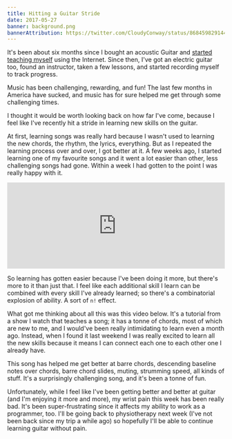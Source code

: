 ```yaml
---
title: Hitting a Guitar Stride
date: 2017-05-27
banner: background.png
bannerAttribution: https://twitter.com/CloudyConway/status/868459829144190976
---
```



It's been about six months since I bought an acoustic Guitar and [started teaching myself](/blog/learning-guitar/) using the Internet. Since then, I've got an electric guitar too, found an instructor, taken a few lessons, and started recording myself to track progress.

Music has been challenging, rewarding, and fun! The last few months in America have sucked, and music has for sure helped me get through some challenging times.

I thought it would be worth looking back on how far I've come, because I feel like I've recently hit a stride in learning new skills on the guitar.


At first, learning songs was really hard because I wasn't used to learning the new chords, the rhythm, the lyrics, everything. But as I repeated the learning process over and over, I got better at it. A few weeks ago, I started learning one of my favourite songs and it went a lot easier than other, less challenging songs had gone. Within a week I had gotten to the point I was really happy with it.

<iframe width="100%" height="200" scrolling="no" frameborder="no" src="https://w.soundcloud.com/player/?url=https%3A//api.soundcloud.com/tracks/323809759&amp;auto_play=false&amp;hide_related=false&amp;show_comments=true&amp;show_user=true&amp;show_reposts=false&amp;visual=true"></iframe>

So learning has gotten easier because I've been doing it more, but there's more to it than just that. I feel like each additional skill I learn can be combined with every skill I've already learned; so there's a combinatorial explosion of ability. A sort of `n!` effect.

What got me thinking about all this was this video below. It's a tutorial from a show I watch that teaches a song; it has a tonne of chords, most of which are new to me, and I would've been really intimidating to learn even a month ago. Instead, when I found it last weekend I was really excited to learn all the new skills because it means I can connect each one to each other one I already have.

<YouTube videoID='LbKPWRxtok0' />

This song has helped me get better at barre chords, descending baseline notes over chords, barre chord slides, muting, strumming speed, all kinds of stuff. It's a surprisingly challenging song, and it's been a tonne of fun. 

Unfortunately, while I feel like I've been getting better and better at guitar (and I'm enjoying it more and more), my wrist pain this week has been really bad. It's been super-frustrating since it affects my ability to work as a programmer, too. I'll be going back to physiotherapy next week (I've not been back since my trip a while ago) so hopefully I'll be able to continue learning guitar without pain.

  
